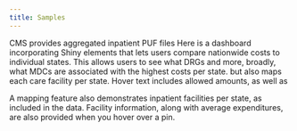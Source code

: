 ```yaml
---
title: Samples 
---
```


CMS provides aggregated inpatient PUF files 
Here is a dashboard incorporating Shiny elements that lets users compare nationwide costs to individual states. This allows users to see what DRGs and more, broadly, what MDCs are associated with the highest costs per state. but also maps each care facility per state. Hover text includes allowed amounts, as well as

A mapping feature also demonstrates inpatient facilities per state, as included in the data. Facility information, along with average expenditures, are also provided when you hover over a pin. 











